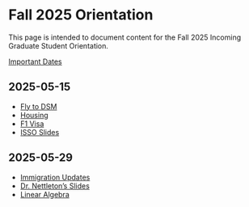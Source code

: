 # Fall 2025 Orientation 

This page is intended to document content for the Fall 2025 Incoming 
Graduate Student Orientation. 

[Important Dates](dates.html)

## 2025-05-15 {.unnumbered}

- [Fly to DSM](https://isustatistics.github.io/grad_orientation/ames.html#2)
- [Housing](https://isustatistics.github.io/grad_orientation/ames.html#21)
- [F1 Visa](https://isso.dso.iastate.edu/students/f-1-students/f-1-students-guide)
- [ISSO Slides](https://isustatistics.github.io/grad_orientation/files/ISSO_Graduate_Pre-Arrival_Slide.pptx)

## 2025-05-29 {.unnumbered}

- [Immigration Updates](https://isso.dso.iastate.edu/resources/immigration-updates)
- [Dr. Nettleton's Slides](https://isustatistics.github.io/grad_orientation/files/Nettleton%20Slides.pdf)
- [Linear Algebra](https://isustatistics.github.io/grad_orientation/files/StatLinearAlgebraIntro.pdf)